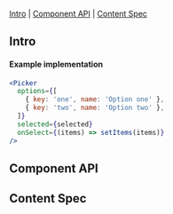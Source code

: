 
<Meta of={Picker} />

<Title>Picker</Title>

[Intro](#Intro) | [Component API](#ComponentAPI) | [Content Spec](#ContentSpec)

## Intro <a id="Intro" />

<Canvas of={Picker.Default} sourceState="none" />

#### Example implementation

```jsx
<Picker
  options={[
    { key: 'one', name: 'Option one' },
    { key: 'two', name: 'Option two' },
  ]}
  selected={selected}
  onSelect={(items) => setItems(items)}
/>
```

## Component API <a id="ComponentAPI" />

<ArgTypes of={Picker.Default} />

## Content Spec <a id="ContentSpec" />

<Figma
  showLink
  height="100%"
  url="https://www.figma.com/file/9FDwjR8lYvincseDkKypC4/Component-Documentations?type=design&node-id=731-53240&mode=dev"
/>
